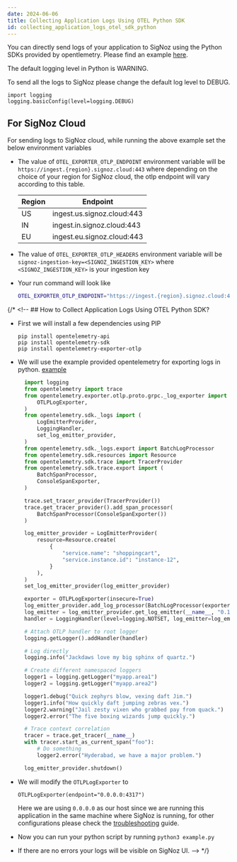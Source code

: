 ```yaml
---
date: 2024-06-06
title: Collecting Application Logs Using OTEL Python SDK
id: collecting_application_logs_otel_sdk_python
---
```


You can directly send logs of your application to SigNoz using the Python SDKs provided by opentlemetry. Please find an example [here](https://github.com/open-telemetry/opentelemetry-python/tree/main/docs/examples/logs).

<Admonition>
The default logging level in Python is WARNING. 

To send all the logs to SigNoz please change the default log level to DEBUG.
```
import logging
logging.basicConfig(level=logging.DEBUG)
```
</Admonition>

## For SigNoz Cloud 

For sending logs to SigNoz cloud, while running the above example set the below environment variables
* The value of `OTEL_EXPORTER_OTLP_ENDPOINT` environment variable will be `https://ingest.{region}.signoz.cloud:443` where depending on the choice of your region for SigNoz cloud, the otlp endpoint will vary according to this table.
  
  | Region | Endpoint                   |
  | ------ | -------------------------- |
  | US     | ingest.us.signoz.cloud:443 |
  | IN     | ingest.in.signoz.cloud:443 |
  | EU     | ingest.eu.signoz.cloud:443 |

* The value of `OTEL_EXPORTER_OTLP_HEADERS` environment variable will be `signoz-ingestion-key=<SIGNOZ_INGESTION_KEY>` where `<SIGNOZ_INGESTION_KEY>` is your ingestion key
* Your run command will look like 
  ```bash
  OTEL_EXPORTER_OTLP_ENDPOINT="https://ingest.{region}.signoz.cloud:443" OTEL_EXPORTER_OTLP_HEADERS=signoz-ingestion-key=<SIGNOZ_INGESTION_KEY> python3 example.py`
  ```

{/* <!-- ## How to Collect Application Logs Using OTEL Python SDK?

* First we will install a few dependencies using PIP
  ```
  pip install opentelemetry-api
  pip install opentelemetry-sdk
  pip install opentelemetry-exporter-otlp
  ```

* We will use the example provided opentelemetry for exporting logs in python. [example](https://github.com/open-telemetry/opentelemetry-python/tree/main/docs/examples/logs)
  ```python
    import logging
    from opentelemetry import trace
    from opentelemetry.exporter.otlp.proto.grpc._log_exporter import (
        OTLPLogExporter,
    )
    from opentelemetry.sdk._logs import (
        LogEmitterProvider,
        LoggingHandler,
        set_log_emitter_provider,
    )
    from opentelemetry.sdk._logs.export import BatchLogProcessor
    from opentelemetry.sdk.resources import Resource
    from opentelemetry.sdk.trace import TracerProvider
    from opentelemetry.sdk.trace.export import (
        BatchSpanProcessor,
        ConsoleSpanExporter,
    )

    trace.set_tracer_provider(TracerProvider())
    trace.get_tracer_provider().add_span_processor(
        BatchSpanProcessor(ConsoleSpanExporter())
    )

    log_emitter_provider = LogEmitterProvider(
        resource=Resource.create(
            {
                "service.name": "shoppingcart",
                "service.instance.id": "instance-12",
            }
        ),
    )
    set_log_emitter_provider(log_emitter_provider)

    exporter = OTLPLogExporter(insecure=True)
    log_emitter_provider.add_log_processor(BatchLogProcessor(exporter))
    log_emitter = log_emitter_provider.get_log_emitter(__name__, "0.1")
    handler = LoggingHandler(level=logging.NOTSET, log_emitter=log_emitter)

    # Attach OTLP handler to root logger
    logging.getLogger().addHandler(handler)

    # Log directly
    logging.info("Jackdaws love my big sphinx of quartz.")

    # Create different namespaced loggers
    logger1 = logging.getLogger("myapp.area1")
    logger2 = logging.getLogger("myapp.area2")

    logger1.debug("Quick zephyrs blow, vexing daft Jim.")
    logger1.info("How quickly daft jumping zebras vex.")
    logger2.warning("Jail zesty vixen who grabbed pay from quack.")
    logger2.error("The five boxing wizards jump quickly.")

    # Trace context correlation
    tracer = trace.get_tracer(__name__)
    with tracer.start_as_current_span("foo"):
        # Do something
        logger2.error("Hyderabad, we have a major problem.")

    log_emitter_provider.shutdown()
  ```

* We will modify the `OTLPLogExporter` to 
  ```
  OTLPLogExporter(endpoint="0.0.0.0:4317")
  ```
  Here we are using `0.0.0.0` as our host since we are running this application in the same machine where SigNoz is running, for other configurations please check the 
 [troubleshooting](/docs/install/troubleshooting#signoz-otel-collector-address-grid) guide.

* Now you can run your python script by running `python3 example.py`
* If there are no errors your logs will be visible on SigNoz UI.
   --> */}
